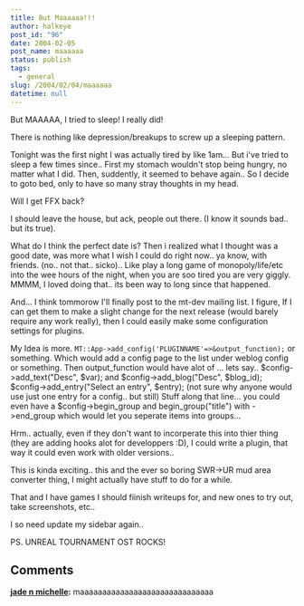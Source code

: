 ```yaml
---
title: But Maaaaaa!!!
author: halkeye
post_id: "96"
date: 2004-02-05
post_name: maaaaaa
status: publish
tags:
  - general
slug: /2004/02/04/maaaaaa
datetime: null
---
```


But MAAAAA, I tried to sleep! I really did!

There is nothing like depression/breakups to screw up a sleeping pattern.

Tonight was the first night I was actually tired by like 1am... But i've tried to sleep a few times since.. First my stomach wouldn't stop being hungry, no matter what I did. Then, suddently, it seemed to behave again.. So I decide to goto bed, only to have so many stray thoughts in my head.

Will I get FFX back?

I should leave the house, but ack, people out there. (I know it sounds bad.. but its true).

What do I think the perfect date is? Then i realized what I thought was a good date, was more what I wish I could do right now.. ya know, with friends. (no.. not that.. sicko).. Like play a long game of monopoly/life/etc into the wee hours of the night, when you are soo tired you are very giggly. MMMM, I loved doing that.. its been way to long since that happened.

And... I think tommorow I'll finally post to the mt-dev mailing list. I figure, If I can get them to make a slight change for the next release (would barely require any work really), then I could easily make some configuration settings for plugins.

My Idea is more. `MT::App->add_config('PLUGINNAME'=>&output_function);` or something. Which would add a config page to the list under weblog config or something. Then output_function would have alot of ... lets say.. $config->add_text("Desc", \$var); and $config->add_blog("Desc", \$blog_id); $config->add_entry("Select an entry", \$entry); (not sure why anyone would use just one entry for a config.. but still) Stuff along that line... you could even have a $config->begin_group and begin_group("title") with ->end_group which would let you seperate items into groups...

Hrm.. actually, even if they don't want to incorperate this into thier thing (they are adding hooks alot for developpers :D), I could write a plugin, that way it could even work with older versions..

This is kinda exciting.. this and the ever so boring SWR->UR mud area converter thing, I might actually have stuff to do for a while.

That and I have games I should fiinish writeups for, and new ones to try out, take screenshots, etc..

I so need update my sidebar again..

PS. UNREAL TOURNAMENT OST ROCKS!

## Comments

**[jade n michelle](#55 "2004-03-29 01:38:07"):** maaaaaaaaaaaaaaaaaaaaaaaaaaaaaa

